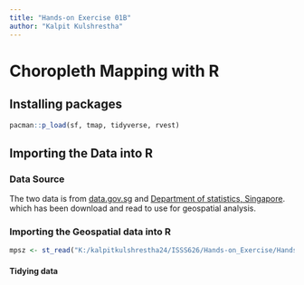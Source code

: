 ```yaml
---
title: "Hands-on Exercise 01B"
author: "Kalpit Kulshrestha"
---
```


# Choropleth Mapping with R

## Installing packages

```r
pacman::p_load(sf, tmap, tidyverse, rvest)
```

## Importing the Data into R

### Data Source

The two data is from [data.gov.sg](https://data.gov.sg/) and [Department of statistics, Singapore](https://www.singstat.gov.sg/). which has been download and read to use for geospatial analysis.

### Importing the Geospatial data into R

```r
mpsz <- st_read("K:/kalpitkulshrestha24/ISSS626/Hands-on_Exercise/Hands-on EX02/Data/Geospatial/MasterPlan2019SubzoneBoundaryNoSeaKML.kml")
```
#### Tidying data




































